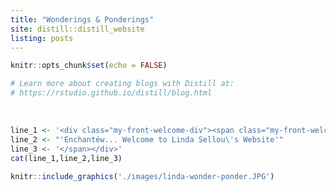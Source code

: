 ```yaml
---
title: "Wonderings & Ponderings"
site: distill::distill_website
listing: posts
---
```


```r
knitr::opts_chunk$set(echo = FALSE)

# Learn more about creating blogs with Distill at:
# https://rstudio.github.io/distill/blog.html
```

<br>
<style>
.my-front-welcome-div{
box-sizing: border-box;
width:100%;
height:75px;
line-height:75px;
background:#F8F0DF;
text-align:center;
margin-top:-20px;
}

.my-front-welcome-span{
padding-left:30px;
font-size:22px;
font-weight:normal;
}

</style>


```r
line_1 <- '<div class="my-front-welcome-div"><span class="my-front-welcome-span">'
line_2 <- "'Enchantéw... Welcome to Linda Sellou\'s Website'"
line_3 <- '</span></div>'
cat(line_1,line_2,line_3)
```



```r
knitr::include_graphics('./images/linda-wonder-ponder.JPG')
```

